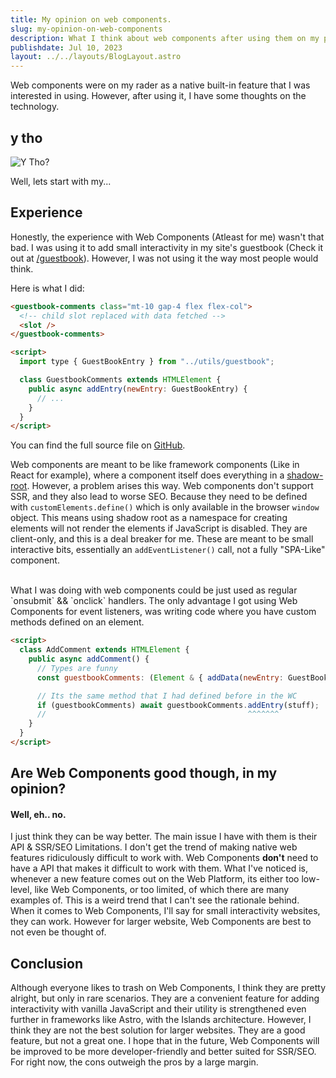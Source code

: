 ```yaml
---
title: My opinion on web components.
slug: my-opinion-on-web-components
description: What I think about web components after using them on my portfolio website.
publishdate: Jul 10, 2023
layout: ../../layouts/BlogLayout.astro
---
```



Web components were on my rader as a native built-in feature that I was interested in using. However, after using it, I have some thoughts on the technology.

## y tho

<Image src="/images/blog/y-tho.avif" alt="Y Tho?" height={653} width={667} class="my-5 p-4 rounded-md shadow-md border-2 border-semi-dark-gray" />

Well, lets start with my...

## Experience

Honestly, the experience with Web Components (Atleast for me) wasn't that bad. I was using it to add small interactivity in my site's guestbook (Check it out at [/guestbook](/guestbook)). However, I was not using it the way most people would think.

Here is what I did:

```html
<guestbook-comments class="mt-10 gap-4 flex flex-col">
  <!-- child slot replaced with data fetched -->
  <slot />
</guestbook-comments>

<script>
  import type { GuestBookEntry } from "../utils/guestbook";

  class GuestbookComments extends HTMLElement {
    public async addEntry(newEntry: GuestBookEntry) {
      // ...
    }
  }
</script>
```

You can find the full source file on [GitHub](https://github.com/Dev-Siri/siri.dev/blob/474c1c0288ff4bdb28e9f454cd3dea6a2c805c8a/src/islands/GuestbookComments.astro).

Web components are meant to be like framework components (Like in React for example), where a component itself does everything in a [shadow-root](https://developer.mozilla.org/en-US/docs/Web/API/ShadowRoot). However, a problem arises this way.
Web components don't support SSR, and they also lead to worse SEO. Because they need to be defined with `customElements.define()` which is only
available in the browser `window` object. This means using shadow root as a namespace for creating elements will not render the elements if
JavaScript is disabled. They are client-only, and this is a deal breaker for me. These are meant to be small interactive bits, essentially an `addEventListener()` call, not a fully "SPA-Like" component.

<br />
What I was doing with web components could be just used as regular `onsubmit` && `onclick` handlers. The only advantage I got using Web Components for
event listeners, was writing code where you have custom methods defined on an element.

```html
<script>
  class AddComment extends HTMLElement {
    public async addComment() {
      // Types are funny
      const guestbookComments: (Element & { addData(newEntry: GuestBookEntry): Promise<void> }) | null = document.querySelector("guestbook-comments");

      // Its the same method that I had defined before in the WC
      if (guestbookComments) await guestbookComments.addEntry(stuff);
      //                                             ^^^^^^^
    }
  }
</script>
```

## Are Web Components good though, in my opinion?

#### Well, eh.. no.

I just think they can be way better. The main issue I have with them is their API & SSR/SEO Limitations. I don't get the trend of making native web features ridiculously difficult to work with. Web Components **don't** need to have a API that makes it difficult to work with them. What I've noticed is, whenever a new feature comes out on the Web Platform, its either
too low-level, like Web Components, or too limited, of which there are many examples of. This is a weird trend that I can't see the rationale behind. When it comes to Web Components, I'll say for small interactivity websites, they can work. However for larger website, Web Components are best to not even be thought of.

## Conclusion

Although everyone likes to trash on Web Components, I think they are pretty alright, but only in rare scenarios.
They are a convenient feature for adding interactivity with vanilla JavaScript and their utility is strengthened even further in frameworks like Astro, with the Islands architecture. However, I think they are not the best solution for larger websites. They are a good feature, but not a great one. I hope that in the future, Web Components will be improved to be more developer-friendly and better suited for SSR/SEO. For right now, the cons outweigh the pros by a large margin.
